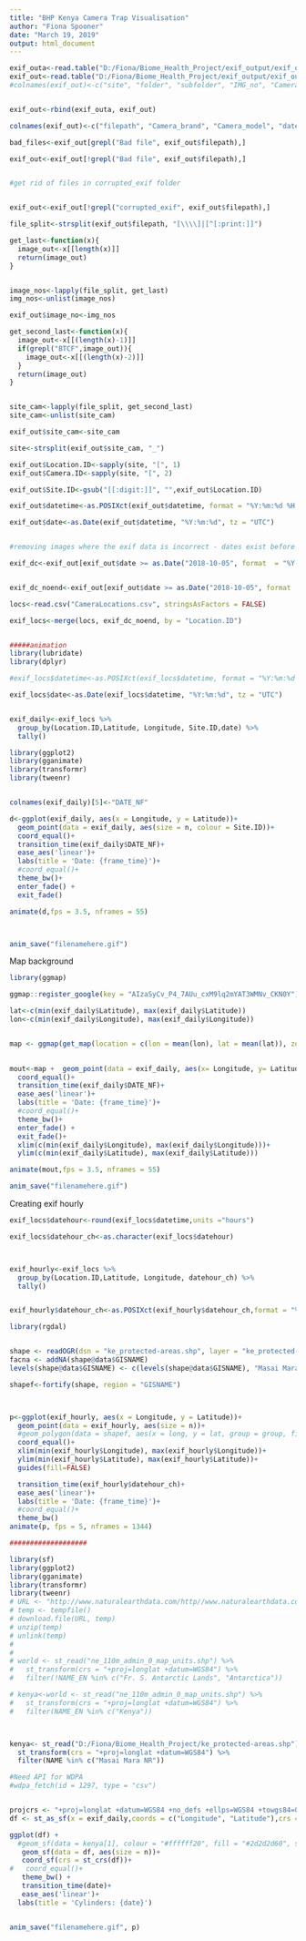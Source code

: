 ```yaml
---
title: "BHP Kenya Camera Trap Visualisation"
author: "Fiona Spooner"
date: "March 19, 2019"
output: html_document
---
```



```r

exif_outa<-read.table("D:/Fiona/Biome_Health_Project/exif_output/exif_out3.txt", fill = NA, sep = ",", stringsAsFactors = FALSE)
exif_out<-read.table("D:/Fiona/Biome_Health_Project/exif_output/exif_out5.txt", fill = NA, sep = ",", stringsAsFactors = FALSE)
#colnames(exif_out)<-c("site", "folder", "subfolder", "IMG_no", "Camera_brand", "Camera_model", "datetime", "Light_source", "Flash")


exif_out<-rbind(exif_outa, exif_out)

colnames(exif_out)<-c("filepath", "Camera_brand", "Camera_model", "datetime", "Light_source", "Flash")

bad_files<-exif_out[grepl("Bad file", exif_out$filepath),]

exif_out<-exif_out[!grepl("Bad file", exif_out$filepath),]


#get rid of files in corrupted_exif folder


exif_out<-exif_out[!grepl("corrupted_exif", exif_out$filepath),]

```

```r

file_split<-strsplit(exif_out$filepath, "[\\\\]|[^[:print:]]")

get_last<-function(x){
  image_out<-x[[length(x)]]
  return(image_out)
}


image_nos<-lapply(file_split, get_last)
img_nos<-unlist(image_nos)

exif_out$image_no<-img_nos
```

```r

get_second_last<-function(x){
  image_out<-x[[(length(x)-1)]]
  if(grepl("BTCF",image_out)){
    image_out<-x[[(length(x)-2)]]
  }
  return(image_out)
}


site_cam<-lapply(file_split, get_second_last)
site_cam<-unlist(site_cam)

exif_out$site_cam<-site_cam


```


```r

site<-strsplit(exif_out$site_cam, "_")

exif_out$Location.ID<-sapply(site, "[", 1)
exif_out$Camera.ID<-sapply(site, "[", 2)

exif_out$Site.ID<-gsub("[[:digit:]]", "",exif_out$Location.ID)

```

```r


exif_out$datetime<-as.POSIXct(exif_out$datetime, format = "%Y:%m:%d %H:%M:%S", tz = "UTC")

exif_out$date<-as.Date(exif_out$datetime, "%Y:%m:%d", tz = "UTC")


#removing images where the exif data is incorrect - dates exist before or after the field season. 

exif_dc<-exif_out[exif_out$date >= as.Date("2018-10-05", format  = "%Y-%m-%d") & exif_out$date <= as.Date("2018-11-29", format  = "%Y-%m-%d"),]


exif_dc_noend<-exif_out[exif_out$date >= as.Date("2018-10-05", format  = "%Y-%m-%d") ,]


```


```r
locs<-read.csv("CameraLocations.csv", stringsAsFactors = FALSE)

exif_locs<-merge(locs, exif_dc_noend, by = "Location.ID")



```



```r
#####animation
library(lubridate)
library(dplyr)

#exif_locs$datetime<-as.POSIXct(exif_locs$datetime, format = "%Y:%m:%d %H:%M:%S", tz = "UTC")

exif_locs$date<-as.Date(exif_locs$datetime, "%Y:%m:%d", tz = "UTC")


exif_daily<-exif_locs %>% 
  group_by(Location.ID,Latitude, Longitude, Site.ID,date) %>% 
  tally()

```




```r
library(ggplot2)
library(gganimate)
library(transformr)
library(tweenr)


colnames(exif_daily)[5]<-"DATE_NF"

d<-ggplot(exif_daily, aes(x = Longitude, y = Latitude))+
  geom_point(data = exif_daily, aes(size = n, colour = Site.ID))+
  coord_equal()+
  transition_time(exif_daily$DATE_NF)+
  ease_aes('linear')+
  labs(title = 'Date: {frame_time}')+
  #coord_equal()+
  theme_bw()+
  enter_fade() +
  exit_fade()

animate(d,fps = 3.5, nframes = 55)



anim_save("filenamehere.gif")

```

Map background

```r
library(ggmap)

ggmap::register_google(key = "AIzaSyCv_P4_7AUu_cxM9lq2mYAT3WMNv_CKN0Y")

lat<-c(min(exif_daily$Latitude), max(exif_daily$Latitude))
lon<-c(min(exif_daily$Longitude), max(exif_daily$Longitude))


map <- ggmap(get_map(location = c(lon = mean(lon), lat = mean(lat)), zoom = 10, maptype = "terrain", source = "stamen"))

 
mout<-map +  geom_point(data = exif_daily, aes(x= Longitude, y= Latitude, size = n, colour = Site.ID))+
  coord_equal()+
  transition_time(exif_daily$DATE_NF)+
  ease_aes('linear')+
  labs(title = 'Date: {frame_time}')+
  #coord_equal()+
  theme_bw()+
  enter_fade() +
  exit_fade()+
  xlim(c(min(exif_daily$Longitude), max(exif_daily$Longitude)))+
  ylim(c(min(exif_daily$Latitude), max(exif_daily$Latitude)))

animate(mout,fps = 3.5, nframes = 55)

anim_save("filenamehere.gif")

```
Creating exif hourly

```r

exif_locs$datehour<-round(exif_locs$datetime,units ="hours")

exif_locs$datehour_ch<-as.character(exif_locs$datehour)



exif_hourly<-exif_locs %>% 
  group_by(Location.ID,Latitude, Longitude, datehour_ch) %>% 
  tally()


exif_hourly$datehour_ch<-as.POSIXct(exif_hourly$datehour_ch,format = "%Y-%m-%d %H:%M:%S") 


```

```r
library(rgdal)


shape <- readOGR(dsn = "ke_protected-areas.shp", layer = "ke_protected-areas")
facna <- addNA(shape@data$GISNAME)
levels(shape@data$GISNAME) <- c(levels(shape@data$GISNAME), "Masai Mara NR")

shapef<-fortify(shape, region = "GISNAME")




```

```r
p<-ggplot(exif_hourly, aes(x = Longitude, y = Latitude))+
  geom_point(data = exif_hourly, aes(size = n))+
  #geom_polygon(data = shapef, aes(x = long, y = lat, group = group, fill = id))+
  coord_equal()+
  xlim(min(exif_hourly$Longitude), max(exif_hourly$Longitude))+
  ylim(min(exif_hourly$Latitude), max(exif_hourly$Latitude))+
  guides(fill=FALSE)

  transition_time(exif_hourly$datehour_ch)+
  ease_aes('linear')+
  labs(title = 'Date: {frame_time}')+
  #coord_equal()+
  theme_bw()
animate(p, fps = 5, nframes = 1344)


```


```r
###################

library(sf)
library(ggplot2)
library(gganimate)
library(transformr)
library(tweenr)
# URL <- "http://www.naturalearthdata.com/http//www.naturalearthdata.com/download/110m/cultural/ne_110m_admin_0_map_units.zip"
# temp <- tempfile()
# download.file(URL, temp)
# unzip(temp)
# unlink(temp)
# 
# 
# world <- st_read("ne_110m_admin_0_map_units.shp") %>% 
#   st_transform(crs = "+proj=longlat +datum=WGS84") %>% 
#   filter(!NAME_EN %in% c("Fr. S. Antarctic Lands", "Antarctica"))

# kenya<-world <- st_read("ne_110m_admin_0_map_units.shp") %>% 
#   st_transform(crs = "+proj=longlat +datum=WGS84") %>% 
#   filter(NAME_EN %in% c("Kenya"))



kenya<- st_read("D:/Fiona/Biome_Health_Project/ke_protected-areas.shp") %>% 
  st_transform(crs = "+proj=longlat +datum=WGS84") %>% 
  filter(NAME %in% c("Masai Mara NR"))

#Need API for WDPA
#wdpa_fetch(id = 1297, type = "csv")


projcrs <- "+proj=longlat +datum=WGS84 +no_defs +ellps=WGS84 +towgs84=0,0,0"
df <- st_as_sf(x = exif_daily,coords = c("Longitude", "Latitude"),crs = projcrs)

ggplot(df) +
  #geom_sf(data = kenya[1], colour = "#ffffff20", fill = "#2d2d2d60", size = .5)+
   geom_sf(data = df, aes(size = n))+
   coord_sf(crs = st_crs(df))+
#   coord_equal()+
   theme_bw() +
   transition_time(date)+
   ease_aes('linear')+
  labs(title = 'Cylinders: {date}')


anim_save("filenamehere.gif", p)

```
